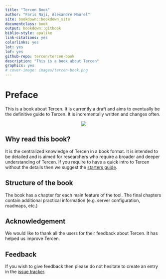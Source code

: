 ```yaml
---
title: "Tercen Book"
author: "Faris Naji, Alexandre Maurel"
site: bookdown::bookdown_site
documentclass: book
output: bookdown::gitbook
biblio-style: apalike
link-citations: yes
colorlinks: yes
lot: yes
lof: yes
github-repo: tercen/tercen-book
description: "This is a book about Tercen"
graphics: yes
# cover-image: images/tercen-book.png
---
```


# Preface {-}

This is a book about Tercen. It is currently a draft and aims to eventually be the definitive guide to Tercen. It is incrementally written and changes often.  

<center>![](images/tercen-book.png)</center>


## Why read this book? {-}

It is the centralized knowledge of Tercen in a book format. It is intended to be detailed and is aimed for researchers who require a broader and deeper understanding of Tercen. If you require to have a quick intro  to Tercen without the details then we suggest the [starters guide](https://tercen.github.io/starters-guide/). 

## Structure of the book {-}

The book has a chapter for each main feature of the tool. The final chapters contain additional practical information (e.g. server configuration, roadmaps, etc.)

## Acknowledgement {-}

We would like to thank all the users for their feedback about Tercen. It has helped us improve Tercen.

## Feedback {-}

If you wish to give feedback then please do not hesitate to create an entry in the [issue tracker](https://github.com/tercen/tercen-book/issues).








